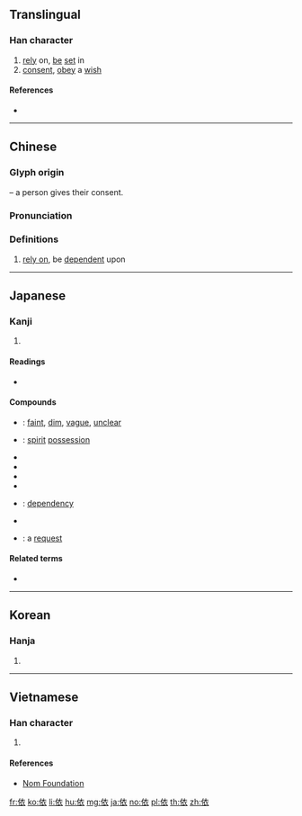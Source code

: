 ==Translingual==

===Han character===
{{Han char|rn=9|rad=人|as=06|sn=8|four=20232|canj=OYHV|ids=⿰亻衣}}

# [[rely]] on, [[be]] [[set]] in
# [[consent]], [[obey]] a [[wish]]

====References====
* {{Han ref|kx=0102.180|dkj=00607|dj=0217.020|hdz=10152.080|uh=4F9D|ud=20381|bh=A8CC|bd=43212}}

----

==Chinese==
{{zh-forms}}

===Glyph origin===
{{Han etym}}
{{Han compound|人|alt1=亻|t1=person|衣|ls=psc|c1=s|c2=p}} – a person gives their consent.

===Pronunciation===
{{zh-pron
|m=yī
|c=ji1
|mn=qz,tw,xm,zz:i
|mc=y
|oc=y
|ma=
|cat=
}}

===Definitions===
{{zh-hanzi}}

# [[rely on]], be [[dependent]] upon

----

==Japanese==

===Kanji===
{{ja-kanji|grade=c|rs=人06}}

# {{defn|lang=ja|sort=人06}}

====Readings====
* {{ja-readings|goon=[[え]] (e)|kanon=[[い]] (i)|kun=[[よる]] ([[依る]], yoru)}}

====Compounds====
{{der-top|Compounds}}
* {{ja-r|依稀|いき}}: [[faint]], [[dim]], [[vague]], [[unclear]]
* {{ja-r|憑依|ひょうい}}: [[spirit]] [[possession]]
* {{ja-r|依願|いがん}}
* {{ja-r|依拠|いきょ}}
* {{ja-r|依嘱|いしょく}}
* {{ja-r|依然|いぜん}}
* {{ja-r|依存|いそん}}: [[dependency]]
* {{ja-r|依託|いたく}}
* {{ja-r|依頼|いらい}}: a [[request]]
{{der-bottom}}

====Related terms====
* {{l|ja|依って}}

----

==Korean==

===Hanja===
{{ko-hanja|hangeul=의|rv=ui|mr=ŭi}}

# {{defn|lang=ko|sort=人06}}

----

==Vietnamese==

===Han character===
{{vi-hantu|[[y]], [[e]], [[ỷ]], [[ỉa]]|rs=人06}}

# {{defn|lang=vi|sort=人06}}

====References====
* [http://nomfoundation.org/common/nom_details.php?codepoint=4f9d Nom Foundation]

[[fr:依]]
[[ko:依]]
[[li:依]]
[[hu:依]]
[[mg:依]]
[[ja:依]]
[[no:依]]
[[pl:依]]
[[th:依]]
[[zh:依]]